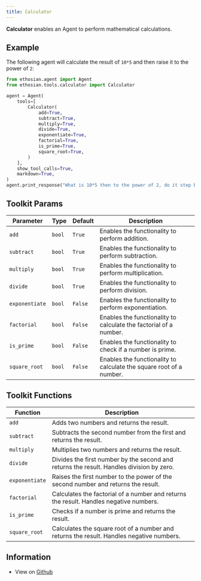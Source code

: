 ```yaml
---
title: Calculator
---
```


**Calculator** enables an Agent to perform mathematical calculations.

## Example

The following agent will calculate the result of `10*5` and then raise it to the power of `2`:

```python cookbook/tools/calculator_tools.py
from ethosian.agent import Agent
from ethosian.tools.calculator import Calculator

agent = Agent(
    tools=[
        Calculator(
            add=True,
            subtract=True,
            multiply=True,
            divide=True,
            exponentiate=True,
            factorial=True,
            is_prime=True,
            square_root=True,
        )
    ],
    show_tool_calls=True,
    markdown=True,
)
agent.print_response("What is 10*5 then to the power of 2, do it step by step")
```

## Toolkit Params

| Parameter | Type | Default | Description |
|-----------|------|---------|-------------|
| `add` | `bool` | `True` | Enables the functionality to perform addition. |
| `subtract` | `bool` | `True` | Enables the functionality to perform subtraction. |
| `multiply` | `bool` | `True` | Enables the functionality to perform multiplication. |
| `divide` | `bool` | `True` | Enables the functionality to perform division. |
| `exponentiate` | `bool` | `False` | Enables the functionality to perform exponentiation. |
| `factorial` | `bool` | `False` | Enables the functionality to calculate the factorial of a number. |
| `is_prime` | `bool` | `False` | Enables the functionality to check if a number is prime. |
| `square_root` | `bool` | `False` | Enables the functionality to calculate the square root of a number. |

## Toolkit Functions

| Function | Description |
|----------|-------------|
| `add` | Adds two numbers and returns the result. |
| `subtract` | Subtracts the second number from the first and returns the result. |
| `multiply` | Multiplies two numbers and returns the result. |
| `divide` | Divides the first number by the second and returns the result. Handles division by zero. |
| `exponentiate` | Raises the first number to the power of the second number and returns the result. |
| `factorial` | Calculates the factorial of a number and returns the result. Handles negative numbers. |
| `is_prime` | Checks if a number is prime and returns the result. |
| `square_root` | Calculates the square root of a number and returns the result. Handles negative numbers. |

## Information

- View on [Github](https://github.com/ethosianhq/ethosian/blob/main/ethosian/tools/calculator.py)
